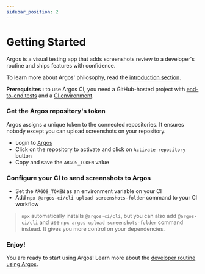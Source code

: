 ```yaml
---
sidebar_position: 2
---
```


# Getting Started

Argos is a visual testing app that adds screenshots review to a developer's routine and ships features with confidence.

To learn more about Argos' philosophy, read the [introduction section](/).

**Prerequisites :** to use Argos CI, you need a GitHub-hosted project with [end-to-end tests](https://kentcdodds.com/blog/static-vs-unit-vs-integration-vs-e2e-tests) and a [CI environment](https://docs.github.com/en/actions/automating-builds-and-tests/about-continuous-integration).

### Get the Argos repository's token

Argos assigns a unique token to the connected repositories. It ensures nobody except you can upload screenshots on your repository.

- Login to [Argos](http://www.argos-ci.com)
- Click on the repository to activate and click on `Activate repository` button
- Copy and save the `ARGOS_TOKEN` value

### Configure your CI to send screenshots to Argos

- Set the `ARGOS_TOKEN` as an environment variable on your CI
- Add `npx @argos-ci/cli upload screenshots-folder` command to your CI workflow

> `npx` automatically installs `@argos-ci/cli`, but you can also add `@argos-ci/cli` and use `npx argos upload screenshots-folder` command instead. It gives you more control on your dependencies.

### Enjoy!

You are ready to start using Argos! Learn more about the [developer routine using Argos](/usage).
